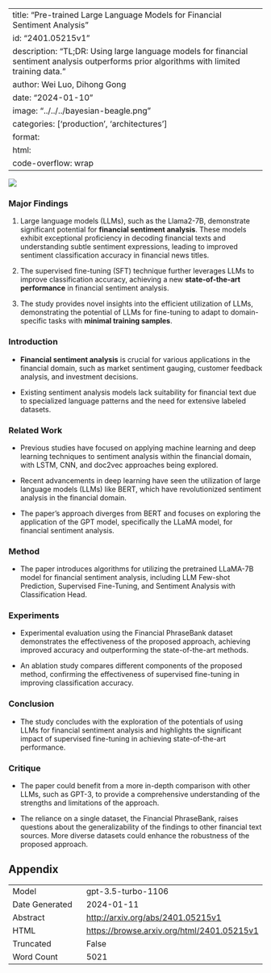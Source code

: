 
---
title: "Pre-trained Large Language Models for Financial Sentiment Analysis"
id: "2401.05215v1"
description: "TL;DR: Using large language models for financial sentiment analysis outperforms prior algorithms with limited training data."
author: Wei Luo, Dihong Gong
date: "2024-01-10"
image: "../../../bayesian-beagle.png"
categories: ['production', 'architectures']
format:
  html:
    code-overflow: wrap
---

![](None)

### Major Findings

1. Large language models (LLMs), such as the Llama2-7B, demonstrate significant potential for **financial sentiment analysis**. These models exhibit exceptional proficiency in decoding financial texts and understanding subtle sentiment expressions, leading to improved sentiment classification accuracy in financial news titles.

2. The supervised fine-tuning (SFT) technique further leverages LLMs to improve classification accuracy, achieving a new **state-of-the-art performance** in financial sentiment analysis.

3. The study provides novel insights into the efficient utilization of LLMs, demonstrating the potential of LLMs for fine-tuning to adapt to domain-specific tasks with **minimal training samples**.

### Introduction

- **Financial sentiment analysis** is crucial for various applications in the financial domain, such as market sentiment gauging, customer feedback analysis, and investment decisions.
  
- Existing sentiment analysis models lack suitability for financial text due to specialized language patterns and the need for extensive labeled datasets.

### Related Work

- Previous studies have focused on applying machine learning and deep learning techniques to sentiment analysis within the financial domain, with LSTM, CNN, and doc2vec approaches being explored.

- Recent advancements in deep learning have seen the utilization of large language models (LLMs) like BERT, which have revolutionized sentiment analysis in the financial domain.

- The paper's approach diverges from BERT and focuses on exploring the application of the GPT model, specifically the LLaMA model, for financial sentiment analysis.

### Method

- The paper introduces algorithms for utilizing the pretrained LLaMA-7B model for financial sentiment analysis, including LLM Few-shot Prediction, Supervised Fine-Tuning, and Sentiment Analysis with Classification Head.

### Experiments

- Experimental evaluation using the Financial PhraseBank dataset demonstrates the effectiveness of the proposed approach, achieving improved accuracy and outperforming the state-of-the-art methods.

- An ablation study compares different components of the proposed method, confirming the effectiveness of supervised fine-tuning in improving classification accuracy.

### Conclusion

- The study concludes with the exploration of the potentials of using LLMs for financial sentiment analysis and highlights the significant impact of supervised fine-tuning in achieving state-of-the-art performance.

### Critique

- The paper could benefit from a more in-depth comparison with other LLMs, such as GPT-3, to provide a comprehensive understanding of the strengths and limitations of the approach.

- The reliance on a single dataset, the Financial PhraseBank, raises questions about the generalizability of the findings to other financial text sources. More diverse datasets could enhance the robustness of the proposed approach.

## Appendix

|          |          |
|----------|----------|
| Model     | gpt-3.5-turbo-1106       |
| Date Generated     | 2024-01-11       |
| Abstract | [http://arxiv.org/abs/2401.05215v1](http://arxiv.org/abs/2401.05215v1)        |
| HTML     | [https://browse.arxiv.org/html/2401.05215v1](https://browse.arxiv.org/html/2401.05215v1)       |
| Truncated       | False       |
| Word Count       | 5021       |